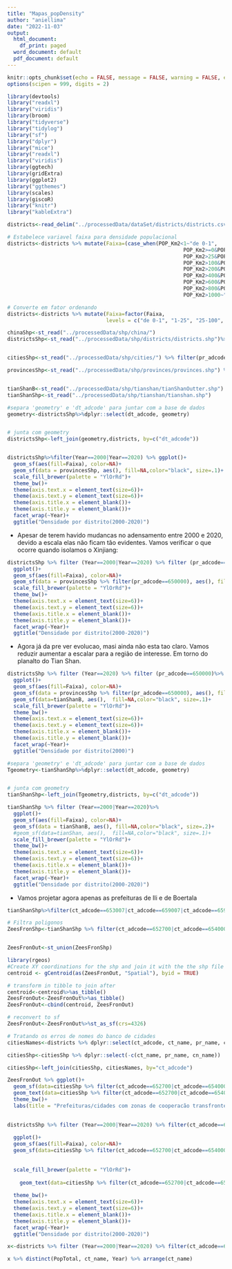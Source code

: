 ```yaml
---
title: "Mapas_popDensity"
author: "aniellima"
date: "2022-11-03"
output:
  html_document:
    df_print: paged
  word_document: default
  pdf_document: default
---
```


```r
knitr::opts_chunk$set(echo = FALSE, message = FALSE, warning = FALSE, error = FALSE)
options(scipen = 999, digits = 2)
```


```r
library(devtools)
library("readxl")
library("viridis")
library(broom)
library("tidyverse")
library("tidylog")
library("sf")
library("dplyr")
library("mice")
library("readxl")
library("viridis")
library(ggtech)
library(gridExtra)
library(ggplot2)
library("ggthemes")
library(scales)
library(giscoR)
library("knitr")
library("kableExtra")
```


```r
districts<-read_delim("../processedData/dataSet/districts/districts.csv", col_types = "cccccccdddddicccc")%>%filter(pr_adcode!=710000)# filtra Taiwan fora.
```




```r
# Estabelece variavel faixa para densidade populacional  
districts<-districts %>% mutate(Faixa=(case_when(POP_Km2<1~"de 0-1",
                                                         POP_Km2>=0&POP_Km2<=25~"1-25",
                                                         POP_Km2>25&POP_Km2<=100~"25-100",
                                                         POP_Km2>100&POP_Km2<=200~"100-200",
                                                         POP_Km2>200&POP_Km2<=400~"200-400",
                                                         POP_Km2>400&POP_Km2<=600~"400-600",
                                                         POP_Km2>600&POP_Km2<=800~"600-800",
                                                         POP_Km2>800&POP_Km2<=1000~"800-1000",
                                                         POP_Km2>1000~"acima de 1000")))

# Converte em fator ordenando
districts<-districts %>% mutate(Faixa=factor(Faixa,
                                levels = c("de 0-1", "1-25", "25-100", "100-200", "200-400", "400-600", "600-800", "800-1000", "acima de 1000"), ordered = T))
```





```r
chinaShp<-st_read("../processedData/shp/china/")
districtsShp<-st_read("../processedData/shp/districts/districts.shp")%>%filter(pr_adcode!=710000)# filtra Taiwan fora. 


citiesShp<-st_read("../processedData/shp/cities/") %>% filter(pr_adcode!=710000)# filtra Taiwan fora. 

provincesShp<-st_read("../processedData/shp/provinces/provinces.shp") %>% filter(pr_adcode!=710000)# filtra Taiwan fora. 


tianShanB<-st_read("../processedData/shp/tianshan/tianShanOutter.shp")
tianShanShp<-st_read("../processedData/shp/tianshan/tianshan.shp")
```


```r
#separa 'geometry' e 'dt_adcode' para juntar com a base de dados
geometry<-districtsShp%>%dplyr::select(dt_adcode, geometry)


# junta com geometry
districtsShp<-left_join(geometry,districts, by=c("dt_adcode"))
```


```r

```


```r
districtsShp%>%filter(Year==2000|Year==2020) %>% ggplot()+
  geom_sf(aes(fill=Faixa), color=NA)+
  geom_sf(data = provincesShp, aes(), fill=NA,color="black", size=.1)+
  scale_fill_brewer(palette = "YlOrRd")+
  theme_bw()+
  theme(axis.text.x = element_text(size=6))+
  theme(axis.text.y = element_text(size=6))+
  theme(axis.title.x = element_blank())+
  theme(axis.title.y = element_blank())+
  facet_wrap(~Year)+
  ggtitle("Densidade por distrito(2000-2020)")
```


* Apesar de terem havido mudancas no adensamento entre 2000 e 2020, devido a escala elas não ficam tão evidentes. Vamos verificar o que ocorre quando isolamos o Xinjiang:

```r
districtsShp %>% filter (Year==2000|Year==2020) %>% filter (pr_adcode==650000)%>%
  ggplot()+
  geom_sf(aes(fill=Faixa), color=NA)+
  geom_sf(data = provincesShp %>% filter(pr_adcode==650000), aes(), fill=NA,color="black", size=.1)+
  scale_fill_brewer(palette = "YlOrRd")+
  theme_bw()+
  theme(axis.text.x = element_text(size=6))+
  theme(axis.text.y = element_text(size=6))+
  theme(axis.title.x = element_blank())+
  theme(axis.title.y = element_blank())+
  facet_wrap(~Year)+
  ggtitle("Densidade por distrito(2000-2020)")
```

* Agora já da pre ver evolucao, masi ainda não esta tao claro. Vamos reduzir aumentar a escalar para a região de interesse. Em torno do planalto do Tian Shan. 


```r
districtsShp %>% filter (Year==2020) %>% filter (pr_adcode==650000)%>%
  ggplot()+
  geom_sf(aes(fill=Faixa), color=NA)+
  geom_sf(data = provincesShp %>% filter(pr_adcode==650000), aes(), fill=NA,color="black", size=.1)+
  geom_sf(data=tianShanB, aes(),  fill=NA,color="black", size=.1)+
  scale_fill_brewer(palette = "YlOrRd")+
  theme_bw()+
  theme(axis.text.x = element_text(size=6))+
  theme(axis.text.y = element_text(size=6))+
  theme(axis.title.x = element_blank())+
  theme(axis.title.y = element_blank())+
  facet_wrap(~Year)+
  ggtitle("Densidade por distrito(2000)")
```



```r
#separa 'geometry' e 'dt_adcode' para juntar com a base de dados
Tgeometry<-tianShanShp%>%dplyr::select(dt_adcode, geometry)


# junta com geometry
tianShanShp<-left_join(Tgeometry,districts, by=c("dt_adcode"))
```



```r
tianShanShp %>% filter (Year==2000|Year==2020)%>% 
  ggplot()+
  geom_sf(aes(fill=Faixa), color=NA)+
  geom_sf(data = tianShanB, aes(), fill=NA,color="black", size=.2)+
  #geom_sf(data=tianShan, aes(),  fill=NA,color="black", size=.1)+
  scale_fill_brewer(palette = "YlOrRd")+
  theme_bw()+
  theme(axis.text.x = element_text(size=6))+
  theme(axis.text.y = element_text(size=6))+
  theme(axis.title.x = element_blank())+
  theme(axis.title.y = element_blank())+
  facet_wrap(~Year)+
  ggtitle("Densidade por distrito(2000-2020)")

```

* Vamos projetar agora apenas as prefeituras de Ili e de Boertala

```r
tianShanShp%>%filter(ct_adcode==653007|ct_adcode==659007|ct_adcode==659008)
```

```r
# Filtra poligonos 
ZeesFronShp<-tianShanShp %>% filter(ct_adcode==652700|ct_adcode==654000|ct_adcode==654200| ct_adcode==653007|ct_adcode==659007|ct_adcode==659008)


ZeesFronOut<-st_union(ZeesFronShp)

library(rgeos)
#Create XY coordinations for the shp and join it with the the shp file
centroid <- gCentroid(as(ZeesFronOut, "Spatial"), byid = TRUE)

# transform in tibble to join after
centroid<-centroid%>%as_tibble()
ZeesFronOut<-ZeesFronOut%>%as_tibble()
ZeesFronOut<-cbind(centroid, ZeesFronOut)

# reconvert to sf
ZeesFronOut<-ZeesFronOut%>%st_as_sf(crs=4326)
```



```r
# Tratando os erros de nomes do banco de cidades
citiesNames<-districts %>% dplyr::select(ct_adcode, ct_name, pr_name, cn_name) %>% distinct(ct_adcode, ct_name, pr_name, cn_name)

citiesShp<-citiesShp %>% dplyr::select(-c(ct_name, pr_name, cn_name))

citiesShp<-left_join(citiesShp, citiesNames, by="ct_adcode") 

```



```r
ZeesFronOut %>% ggplot()+ 
  geom_sf(data=citiesShp %>% filter(ct_adcode==652700|ct_adcode==654000|ct_adcode==654200), aes(fill=ct_name), size=.2)+
  geom_text(data=citiesShp %>% filter(ct_adcode==652700|ct_adcode==654000|ct_adcode==654200), aes(x=x, y=y,label =ct_name),size=5, color="#404040")+  
  theme_bw()+
  labs(title = "Prefeituras/cidades com zonas de cooperacão transfronteiricas")
  

```



```r
districtsShp %>% filter (Year==2000|Year==2020) %>% filter(ct_adcode==652700|ct_adcode==654000|ct_adcode==654200) %>% 
  
  ggplot()+
  geom_sf(aes(fill=Faixa), color=NA)+
  geom_sf(data=citiesShp %>% filter(ct_adcode==652700|ct_adcode==654000|ct_adcode==654200), aes(fill=NA), size=.2)+
  
  
  scale_fill_brewer(palette = "YlOrRd")+
  
    geom_text(data=citiesShp %>% filter(ct_adcode==652700|ct_adcode==654000|ct_adcode==654200), aes(x=x, y=y,label =ct_name),size=3, color="#404040")+
  
  theme_bw()+
  theme(axis.text.x = element_text(size=6))+
  theme(axis.text.y = element_text(size=6))+
  theme(axis.title.x = element_blank())+
  theme(axis.title.y = element_blank())+
  facet_wrap(~Year)+
  ggtitle("Densidade por distrito(2000-2020)")

```



```r
x<-districts %>% filter (Year==2000|Year==2020) %>% filter(ct_adcode==652700|ct_adcode==654000|ct_adcode==654200) %>% group_by(Year,ct_adcode) %>%  mutate(PopTotal = sum(POP))

x %>% distinct(PopTotal, ct_name, Year) %>% arrange(ct_name)
```
